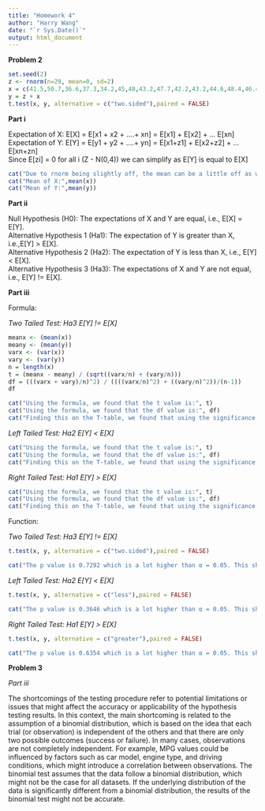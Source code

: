 ```yaml
---
title: "Homework 4"
author: "Harry Wang"
date: "`r Sys.Date()`"
output: html_document
---
```


**Problem 2**

```r
set.seed(2)
z <- rnorm(n=29, mean=0, sd=2)
x = c(41.5,50.7,36.6,37.3,34.2,45,48,43.2,47.7,42.2,43.2,44.6,48.4,46.4,46.8,39.2,37.3,43.5,44.3,43.3,35.8,33.9,40.1,41.3,37.7,39.6,42.4,41.7,35.7)
y = z + x
t.test(x, y, alternative = c("two.sided"),paired = FALSE)
```

**Part i**

Expectation of X: E[X] = E[x1 + x2 + ....+ xn] = E[x1] + E[x2] + ... E[xn]  
Expectation of Y: E[Y] = E[y1 + y2 + ....+ yn] = E[x1+z1] + E[x2+z2] + ... E[xn+zn]  
Since E[zi] = 0 for all i (Z - N(0,4)) we can simplify as E[Y] is equal to E[X]  

```r
cat("Due to rnorm being slightly off, the mean can be a little off as well.")  
cat("Mean of X:",mean(x))  
cat("Mean of Y:",mean(y))  
```

**Part ii**

Null Hypothesis (H0): The expectations of X and Y are equal, i.e., E[X] = E[Y].  
Alternative Hypothesis 1 (Ha1): The expectation of Y is greater than X, i.e.,E[Y] > E[X].  
Alternative Hypothesis 2 (Ha2): The expectation of Y is less than X, i.e., E[Y] < E[X].  
Alternative Hypothesis 3 (Ha3): The expectations of X and Y are not equal, i.e., E[Y] != E[X].  

**Part iii**  

Formula: 

*Two Tailed Test: Ha3 E[Y] != E[X]*  

```r
meanx <- (mean(x))
meany <- (mean(y))
varx <- (var(x))
vary <- (var(y))
n = length(x)
t = (meanx - meany) / (sqrt((varx/n) + (vary/n)))
df = (((varx + vary)/n)^2) / ((((varx/n)^2) + ((vary/n)^2))/(n-1))
df
```
```r
cat("Using the formula, we found that the t value is:", t)
cat("Using the formula, we found that the df value is:", df)
cat("Finding this on the T-table, we found that using the significance level of 0.05 and the t and df values, the p-value is 0.729931")
```

*Left Tailed Test: Ha2 E[Y] < E[X]*

```r
cat("Using the formula, we found that the t value is:", t)
cat("Using the formula, we found that the df value is:", df)
cat("Finding this on the T-table, we found that using the significance level of 0.05 and the t and df values, the p-value is 0.3649655, which is half of the two tailed test. ")
```

*Right Tailed Test: Ha1 E[Y] > E[X]*  

```r
cat("Using the formula, we found that the t value is:", t)
cat("Using the formula, we found that the df value is:", df)
cat("Finding this on the T-table, we found that using the significance level of 0.05 and the t and df values, the p-value is 0.6350345, which is 1 - 0.3649655.")
```


Function:  

*Two Tailed Test: Ha3 E[Y] != E[X]*  

```r
t.test(x, y, alternative = c("two.sided"),paired = FALSE)
```
```r
cat("The p value is 0.7292 which is a lot higher than α = 0.05. This shows that there is a strong probability that the observed data could have occurred under the null hypothesis. In this context, the null hypothesis is that there is no true difference in means between the two populations from which the samples X and Y were drawn.")
```

*Left Tailed Test: Ha2 E[Y] < E[X]*

```r
t.test(x, y, alternative = c("less"),paired = FALSE)
```
```r
cat("The p value is 0.3646 which is a lot higher than α = 0.05. This shows that there is a strong probability that the observed data could have occurred under the null hypothesis. In this context, the null hypothesis is that there is no true difference in means between the two populations from which the samples X and Y were drawn.")
```

*Right Tailed Test: Ha1 E[Y] > E[X]*  

```r
t.test(x, y, alternative = c("greater"),paired = FALSE)
```
```r
cat("The p value is 0.6354 which is a lot higher than α = 0.05. This shows that there is a strong probability that the observed data could have occurred under the null hypothesis. In this context, the null hypothesis is that there is no true difference in means between the two populations from which the samples X and Y were drawn.")
```

**Problem 3**

*Part iii*

The shortcomings of the testing procedure refer to potential limitations or issues that might affect the accuracy or applicability of the hypothesis testing results. In this context, the main shortcoming is related to the assumption of a binomial distribution, which is based on the idea that each trial (or observation) is independent of the others and that there are only two possible outcomes (success or failure). In many cases, observations are not completely independent. For example, MPG values could be influenced by factors such as car model, engine type, and driving conditions, which might introduce a correlation between observations. The binomial test assumes that the data follow a binomial distribution, which might not be the case for all datasets. If the underlying distribution of the data is significantly different from a binomial distribution, the results of the binomial test might not be accurate.



